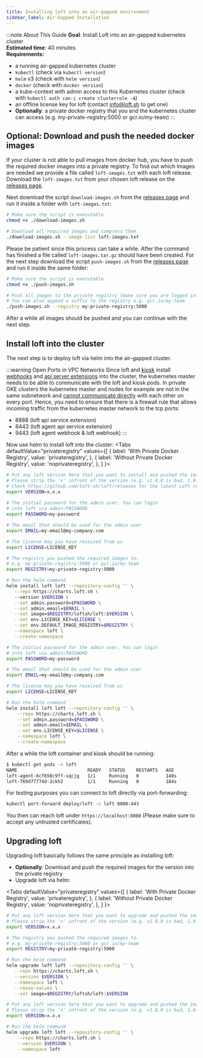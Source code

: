 ```yaml
---
title: Installing loft into an air-gapped environment
sidebar_label: Air-Gapped Installation
---
```



:::note About This Guide
**Goal**: Install Loft into an air-gapped kubernetes cluster  
**Estimated time**: 40 minutes  
**Requirements:**  
- a running air-gapped kubernetes cluster
- `kubectl` (check via `kubectl version`)
- `helm` v3 (check with `helm version`)
- `docker` (check with `docker version`)
- a kube-context with admin access to this Kubernetes cluster (check with `kubectl auth can-i create clusterrole -A`)
- an offline license key for loft (contact info@loft.sh to get one)
- **Optionally**: a private docker registry that you and the kubernetes cluster can access (e.g. my-private-registry:5000 or gcr.io/my-team)
:::

## Optional: Download and push the needed docker images

If your cluster is not able to pull images from docker hub, you have to push the required docker images into a private registry.
To find out which images are needed we provide a file called `loft-images.txt` with each loft release.
Download the `loft-images.txt` from your chosen loft release on the [releases page](https://github.com/loft-sh/loft/releases).

Next download the script `download-images.sh` from the [releases page](https://github.com/loft-sh/loft/releases) and run it inside a folder with `loft-images.txt`:
```bash
# Make sure the script is executable
chmod +x ./download-images.sh

# Download all required images and compress them
./download-images.sh --image-list loft-images.txt
```

Please be patient since this process can take a while. After the command has finished a file called `loft-images.tar.gz` should have been created.
For the next step download the script `push-images.sh` from the [releases page](https://github.com/loft-sh/loft/releases) and run it inside the same folder:
```bash
# Make sure the script is executable
chmod +x ./push-images.sh

# Push all images to the private registry (make sure you are logged into the registry)
# You can also append a suffix to the registry e.g. gcr.io/my-team
./push-images.sh --registry my-private-registry:5000
```

After a while all images should be pushed and you can continue with the next step.

## Install loft into the cluster

The next step is to deploy loft via helm into the air-gapped cluster.

:::warning Open Ports in VPC Networks
Since loft and [kiosk](https://github.com/kiosk-sh/kiosk) install [webhooks](https://kubernetes.io/docs/reference/access-authn-authz/extensible-admission-controllers/) and [api server extensions](https://kubernetes.io/docs/tasks/extend-kubernetes/setup-extension-api-server/) into the cluster, the kubernetes master needs to be able to communicate with the loft and kiosk pods.
In private GKE clusters the kubernetes master and nodes for example are not in the same subnetwork and [cannot communicate directly](https://cloud.google.com/kubernetes-engine/docs/how-to/private-clusters#add_firewall_rules) with each other on every port.
Hence, you need to ensure that there is a firewall rule that allows incoming traffic from the kubernetes master network to the tcp ports:
- 8888 (loft api service extension)
- 8443 (loft agent api service extension)
- 9443 (loft agent webhook & loft webhook)
:::

Now use helm to install loft into the cluster:
<Tabs
    defaultValue="privateregistry"
    values={[
        { label: 'With Private Docker Registry', value: 'privateregistry', },
        { label: 'Without Private Docker Registry', value: 'noprivateregistry', },
    ]
}>
<TabItem value="privateregistry">

```bash
# Put any loft version here that you want to install and pushed the images for
# Please strip the 'v' infront of the version (e.g. v1.0.0 is bad, 1.0.0 is good)
# Check https://github.com/loft-sh/loft/releases for the latest Loft release version
export VERSION=x.x.x
    
# The initial password for the admin user. You can login
# into loft via admin:PASSWORD
export PASSWORD=my-password

# The email that should be used for the admin user
export EMAIL=my-email@my-company.com

# The license key you have received from us
export LICENSE=LICENSE_KEY

# The registry you pushed the required images to.
# e.g. my-private-registry:5000 or gcr.io/my-team
export REGISTRY=my-private-registry:5000

# Run the helm command
helm install loft loft --repository-config '' \
   --repo https://charts.loft.sh \ 
   --version $VERSION \
   --set admin.password=$PASSWORD \
   --set admin.email=$EMAIL \
   --set image=$REGISTRY/loftsh/loft:$VERSION \
   --set env.LICENSE_KEY=$LICENSE \
   --set env.DEFAULT_IMAGE_REGISTRY=$REGISTRY \
   --namespace loft \
   --create-namespace
```

</TabItem>
<TabItem value="noprivateregistry">

```bash
# The initial password for the admin user. You can login
# into loft via admin:PASSWORD
export PASSWORD=my-password

# The email that should be used for the admin user
export EMAIL=my-email@my-company.com

# The license key you have received from us
export LICENSE=LICENSE_KEY

# Run the helm command
helm install loft loft --repository-config '' \
    --repo https://charts.loft.sh \
    --set admin.password=$PASSWORD \
    --set admin.email=$EMAIL \
    --set env.LICENSE_KEY=$LICENSE \
    --namespace loft \
    --create-namespace
```

</TabItem>
</Tabs>

After a while the loft container and kiosk should be running:
```bash
$ kubectl get pods -n loft
NAME                          READY   STATUS    RESTARTS   AGE
loft-agent-6cf658c9ff-sqcjg   1/1     Running   0          140s
loft-769d77774d-2ckh2         1/1     Running   0          184s
```

For testing purposes you can connect to loft directly via port-forwarding:
```bash
kubectl port-forward deploy/loft -n loft 8080:443
```

You then can reach loft under `https://localhost:8080` (Please make sure to accept any untrusted certificates).

## Upgrading loft

Upgrading loft basically follows the same principle as installing loft:
- **Optionally**: Download and push the required images for the version into the private registry
- Upgrade loft via helm:


<Tabs
    defaultValue="privateregistry"
    values={[
        { label: 'With Private Docker Registry', value: 'privateregistry', },
        { label: 'Without Private Docker Registry', value: 'noprivateregistry', },
    ]
    }>
<TabItem value="privateregistry">

```bash
# Put any loft version here that you want to upgrade and pushed the images for
# Please strip the 'v' infront of the version (e.g. v1.0.0 is bad, 1.0.0 is good)
export VERSION=x.x.x

# The registry you pushed the required images to.
# e.g. my-private-registry:5000 or gcr.io/my-team
export REGISTRY=my-private-registry:5000

# Run the helm command
helm upgrade loft loft --repository-config '' \
   --repo https://charts.loft.sh \
   --version $VERSION \
   --namespace loft \
   --reuse-values \
   --set image=$REGISTRY/loftsh/loft:$VERSION
```

</TabItem>
<TabItem value="noprivateregistry">

```bash
# Put any loft version here that you want to upgrade and pushed the images for
# Please strip the 'v' infront of the version (e.g. v1.0.0 is bad, 1.0.0 is good)
export VERSION=x.x.x

# Run the helm command
helm upgrade loft loft --repository-config '' \
    --repo https://charts.loft.sh \
    --version $VERSION \
    --namespace loft
```

</TabItem>
</Tabs>